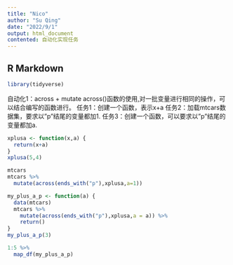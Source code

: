 ```yaml
---
title: "Nico"
author: "Su Qing"
date: "2022/9/1"
output: html_document
contented: 自动化实现任务
---
```


## R Markdown

```r
library(tidyverse)
```

自动化1：across + mutate across()函数的使用,对一批变量进行相同的操作，可以结合编写的函数进行。 任务1：创建一个函数，表示x+a 任务2：加载mtcars数据集，要求以"p"结尾的变量都加1. 任务3：创建一个函数，可以要求以"p"结尾的变量都加a.

```r

xplusa <- function(x,a) {
  return(x+a)
}
xplusa(5,4)

mtcars
mtcars %>% 
  mutate(across(ends_with("p"),xplusa,a=1))

my_plus_a_p <- function(a) {
  data(mtcars)
  mtcars %>% 
    mutate(across(ends_with("p"),xplusa,a = a)) %>% 
    return()
}
my_plus_a_p(3)

1:5 %>% 
  map_df(my_plus_a_p)

```

```r



```
